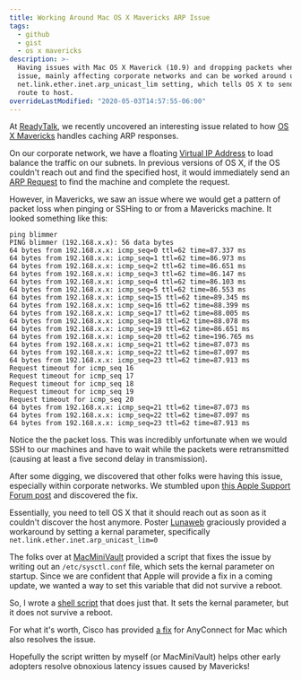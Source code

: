 ```yaml
---
title: Working Around Mac OS X Mavericks ARP Issue
tags:
  - github
  - gist
  - os x mavericks
description: >-
  Having issues with Mac OS X Maverick (10.9) and dropping packets when screen sharing or SSH'd? This is an interesting
  issue, mainly affecting corporate networks and can be worked around using this script. It works by adjusting the
  net.link.ether.inet.arp_unicast_lim setting, which tells OS X to send the ARP request the first time it doesn't find a
  route to host.
overrideLastModified: "2020-05-03T14:57:55-06:00"
---
```


At [ReadyTalk](http://www.readytalk.com), we recently uncovered an interesting issue related to how
[OS X Mavericks](http://en.wikipedia.org/wiki/OS_X_Mavericks) handles caching ARP responses.

On our corporate network, we have a floating [Virtual IP Address](http://en.wikipedia.org/wiki/Virtual_IP_address) to
load balance the traffic on our subnets. In previous versions of OS X, if the OS couldn't reach out and find the
specified host, it would immediately send an [ARP Request](http://en.wikipedia.org/wiki/Address_Resolution_Protocol) to
find the machine and complete the request.

However, in Mavericks, we saw an issue where we would get a pattern of packet loss when pinging or SSHing to or from a
Mavericks machine. It looked something like this:

```console
ping blimmer
PING blimmer (192.168.x.x): 56 data bytes
64 bytes from 192.168.x.x: icmp_seq=0 ttl=62 time=87.337 ms
64 bytes from 192.168.x.x: icmp_seq=1 ttl=62 time=86.973 ms
64 bytes from 192.168.x.x: icmp_seq=2 ttl=62 time=86.651 ms
64 bytes from 192.168.x.x: icmp_seq=3 ttl=62 time=86.147 ms
64 bytes from 192.168.x.x: icmp_seq=4 ttl=62 time=86.103 ms
64 bytes from 192.168.x.x: icmp_seq=5 ttl=62 time=86.553 ms
64 bytes from 192.168.x.x: icmp_seq=15 ttl=62 time=89.345 ms
64 bytes from 192.168.x.x: icmp_seq=16 ttl=62 time=88.399 ms
64 bytes from 192.168.x.x: icmp_seq=17 ttl=62 time=88.005 ms
64 bytes from 192.168.x.x: icmp_seq=18 ttl=62 time=88.078 ms
64 bytes from 192.168.x.x: icmp_seq=19 ttl=62 time=86.651 ms
64 bytes from 192.168.x.x: icmp_seq=20 ttl=62 time=196.765 ms
64 bytes from 192.168.x.x: icmp_seq=21 ttl=62 time=87.073 ms
64 bytes from 192.168.x.x: icmp_seq=22 ttl=62 time=87.097 ms
64 bytes from 192.168.x.x: icmp_seq=23 ttl=62 time=87.913 ms
Request timeout for icmp_seq 16
Request timeout for icmp_seq 17
Request timeout for icmp_seq 18
Request timeout for icmp_seq 19
Request timeout for icmp_seq 20
64 bytes from 192.168.x.x: icmp_seq=21 ttl=62 time=87.073 ms
64 bytes from 192.168.x.x: icmp_seq=22 ttl=62 time=87.097 ms
64 bytes from 192.168.x.x: icmp_seq=23 ttl=62 time=87.913 ms
```

Notice the the packet loss. This was incredibly unfortunate when we would SSH to our machines and have to wait while the
packets were retransmitted (causing at least a five second delay in transmission).

After some digging, we discovered that other folks were having this issue, especially within corporate networks. We
stumbled upon
[this Apple Support Forum post](https://discussions.apple.com/thread/5483424?answerId=23583393022#23583393022) and
discovered the fix.

Essentially, you need to tell OS X that it should reach out as soon as it couldn't discover the host anymore. Poster
[Lunaweb](https://discussions.apple.com/people/Lunaweb) graciously provided a workaround by setting a kernal parameter,
specifically `net.link.ether.inet.arp_unicast_lim=0`

The folks over at [MacMiniVault](https://github.com/MacMiniVault) provided a script that fixes the issue by writing out
an `/etc/sysctl.conf` file, which sets the kernal parameter on startup. Since we are confident that Apple will provide a
fix in a coming update, we wanted a way to set this variable that did not survive a reboot.

So, I wrote a [shell script](https://gist.github.com/blimmer/7242676) that does just that. It sets the kernal parameter,
but it does not survive a reboot.

For what it's worth, Cisco has provided [a fix](https://supportforums.cisco.com/thread/2247235) for AnyConnect for Mac
which also resolves the issue.

Hopefully the script written by myself (or MacMiniVault) helps other early adopters resolve obnoxious latency issues
caused by Mavericks!
